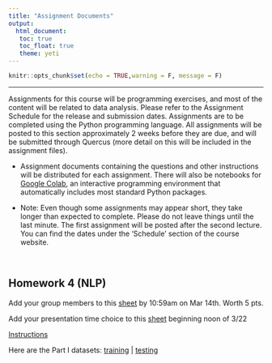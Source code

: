 ```yaml
---
title: "Assignment Documents"
output: 
  html_document:
   toc: true
   toc_float: true
   theme: yeti
---
```


```r
knitr::opts_chunk$set(echo = TRUE,warning = F, message = F)
```
******

Assignments for this course will be programming exercises, and most of the content will be related to data analysis. Please refer to the Assignment Schedule for the release and submission dates. Assignments are to be completed using the Python programming language. All assignments will be posted to this section approximately 2 weeks before they are due, and will be submitted through Quercus (more detail on this will be included in the assignment files).

- Assignment documents containing the questions and other instructions will be distributed for each assignment. There will also be notebooks for [Google Colab](https://colab.research.google.com/notebooks/intro.ipynb), an interactive programming environment that automatically includes most standard Python packages.

- Note: Even though some assignments may appear short, they take longer than expected to complete. Please do not leave things until the last minute. The first assignment will be posted after the second lecture. You can find the dates under the 'Schedule' section of the course website.

<!-- Two of the assignments (assignments 2 and 4) have __presentation components__. One of these presentations will be prerecorded and the other will be live. Both will have separate deadlines from the assignments themselves. More information will be provided later in the course. Presentation submission dates are also listed in the assignments schedule. -->

<br>

<!-- ## Assignment 1 (Data Visualization) -->

<!-- <a href="https://docs.google.com/document/d/16NySq9dhDo5U8p5zqa5O3XOPAJWH3BGjiViBdfKi2p0/edit?usp=sharing">Instructions</a> -->

<!-- Due Jan 31st at 10:59am -->

<!-- ## Reflection 1  -->

<!-- <a href="https://docs.google.com/document/d/12zSEZM9lBv7TREkq32dFHePDCSAouGGfcio27ithNCI/edit?usp=sharing">Instructions</a> -->

<!-- Due Feb 2nd at 10:59am -->

<!-- ## Homework 2 (Linear Regression) -->

<!-- <a href="https://docs.google.com/document/d/1Wrt17KHvpQUTLjbDHUBMBroHm0H95j7mnbXjrU-6j1Q/edit?usp=sharing">Instructions</a> -->

<!-- Due Feb 14th at 10:59am -->

<!-- ## Reflection 2  -->

<!-- <a href="https://docs.google.com/document/d/11Jr86y41iTUo54YLlJAS8Tfj4YGYWcFKaXYCCEfFROI/edit?usp=sharing">Instructions</a> -->

<!-- Due Feb 16th at 10:59am -->

<!-- ## Homework 3 (Simulation) -->

<!-- <a href="https://docs.google.com/document/d/13PwDRUweq9WhmbipoYJHABVqbbHFX1XIt9qElokoPeE/edit?usp=sharing">Instructions</a> -->

<!-- Due Mar 11th at 10:59am -->

## Homework 4 (NLP)

Add your group members to this <a href="https://docs.google.com/spreadsheets/d/1oWl-F-bzaX_JBENypwXafLoSKBcJa-rY5pDUygLzoqI/edit?usp=sharing">sheet</a>
by 10:59am on Mar 14th. Worth 5 pts.

Add your presentation time choice to this <a href="https://docs.google.com/spreadsheets/d/1oWl-F-bzaX_JBENypwXafLoSKBcJa-rY5pDUygLzoqI/edit?usp=sharing">sheet</a> beginning noon of 3/22



<a href="https://docs.google.com/document/d/1yYb3ocfX3GfpDC_V0S6ha-rDtRa8674axuLJ-I5dN6M/edit?usp=sharing">Instructions</a>

Here are the Part I datasets:
<a href="https://drive.google.com/file/d/1im09d8Opyat9wAmLu35sxIEhAlpiGQSY/view?usp=sharing" target="_blank">training</a> |
<a href="https://drive.google.com/file/d/10WF_uYMRvsDP_P7WZWC7ZQ2HTMu7LcR4/view?usp=sharing" target="_blank">testing</a>

<!-- ## Reflection 3  -->

<!-- <a href="https://docs.google.com/document/d/1x4_gQVZxXAqNZ8w6-VdDpfr0fd-oRejwbjyTPLSam5A/edit?usp=sharing">Instructions</a> -->

<!-- Due Mar 16th at 10:59am -->

<!-- ## Reflection 4  -->

<!-- <a href="https://docs.google.com/document/d/1i_11ZxU1a1fz_4rTt8-Bi4YdczuxznxrC3uxY629fd0/edit?usp=sharing">Instructions</a> -->

<!-- Due Mar 30th at 10:59am -->

<!-- <br> -->

<!-- ## Assignment 2: Exploring Income - Due Feb 8th -->

<!-- Here is the instruction file for Assignment 2: <a href="./docs/assign2-instructions.pdf" target="_blank">PDF Instructions</a> -->

<!-- <br> -->

<!-- ## Assignment 3: Simulation - Due Mar 8th -->

<!-- Here is the instruction file for Assignment 3: <a href="./docs/assign3-instructions.pdf" target="_blank">PDF Instructions</a> -->

<!-- <br> -->

<!-- ## Assignment 4: NLP - Due April 9th -->

<!-- Here is the instruction file for Assignment 4: <a href="https://drive.google.com/file/d/1hVhjHI67pE_ugP-A_S_Ijd6JPVEyhBLJ/view?usp=sharing" target="_blank">PDF Instructions</a> -->

<!-- Here are the Q1 datasets:  -->
<!-- <a href="https://drive.google.com/file/d/1im09d8Opyat9wAmLu35sxIEhAlpiGQSY/view?usp=sharing" target="_blank">training</a> |  -->
<!-- <a href="https://drive.google.com/file/d/10WF_uYMRvsDP_P7WZWC7ZQ2HTMu7LcR4/view?usp=sharing" target="_blank">testing</a> -->


<!-- <br> -->
